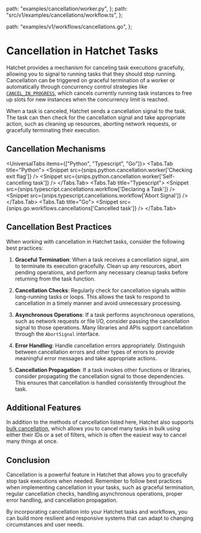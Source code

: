 
  path: "examples/cancellation/worker.py",
};
  path: "src/v1/examples/cancellations/workflow.ts",
};

  path: "examples/v1/workflows/cancellations.go",
};

# Cancellation in Hatchet Tasks

Hatchet provides a mechanism for canceling task executions gracefully, allowing you to signal to running tasks that they should stop running. Cancellation can be triggered on graceful termination of a worker or automatically through concurrency control strategies like [`CANCEL_IN_PROGRESS`](./concurrency.mdx#cancel_in_progress), which cancels currently running task instances to free up slots for new instances when the concurrency limit is reached.

When a task is canceled, Hatchet sends a cancellation signal to the task. The task can then check for the cancellation signal and take appropriate action, such as cleaning up resources, aborting network requests, or gracefully terminating their execution.

## Cancellation Mechanisms

<UniversalTabs items={["Python", "Typescript", "Go"]}>
  <Tabs.Tab title="Python">
    <Snippet src={snips.python.cancellation.worker['Checking exit flag']} />
    <Snippet src={snips.python.cancellation.worker['Self-cancelling task']} />
  </Tabs.Tab>
  <Tabs.Tab title="Typescript">
    <Snippet src={snips.typescript.cancellations.workflow['Declaring a Task']} />
    <Snippet src={snips.typescript.cancellations.workflow['Abort Signal']} />
  </Tabs.Tab>
  <Tabs.Tab title="Go">
    <Snippet src={snips.go.workflows.cancellations['Cancelled task']} />
  </Tabs.Tab>
</UniversalTabs>

## Cancellation Best Practices

When working with cancellation in Hatchet tasks, consider the following best practices:

1. **Graceful Termination**: When a task receives a cancellation signal, aim to terminate its execution gracefully. Clean up any resources, abort pending operations, and perform any necessary cleanup tasks before returning from the task function.

2. **Cancellation Checks**: Regularly check for cancellation signals within long-running tasks or loops. This allows the task to respond to cancellation in a timely manner and avoid unnecessary processing.

3. **Asynchronous Operations**: If a task performs asynchronous operations, such as network requests or file I/O, consider passing the cancellation signal to those operations. Many libraries and APIs support cancellation through the `AbortSignal` interface.

4. **Error Handling**: Handle cancellation errors appropriately. Distinguish between cancellation errors and other types of errors to provide meaningful error messages and take appropriate actions.

5. **Cancellation Propagation**: If a task invokes other functions or libraries, consider propagating the cancellation signal to those dependencies. This ensures that cancellation is handled consistently throughout the task.

## Additional Features

In addition to the methods of cancellation listed here, Hatchet also supports [bulk cancellation](./bulk-retries-and-cancellations.mdx), which allows you to cancel many tasks in bulk using either their IDs or a set of filters, which is often the easiest way to cancel many things at once.

## Conclusion

Cancellation is a powerful feature in Hatchet that allows you to gracefully stop task executions when needed. Remember to follow best practices when implementing cancellation in your tasks, such as graceful termination, regular cancellation checks, handling asynchronous operations, proper error handling, and cancellation propagation.

By incorporating cancellation into your Hatchet tasks and workflows, you can build more resilient and responsive systems that can adapt to changing circumstances and user needs.
